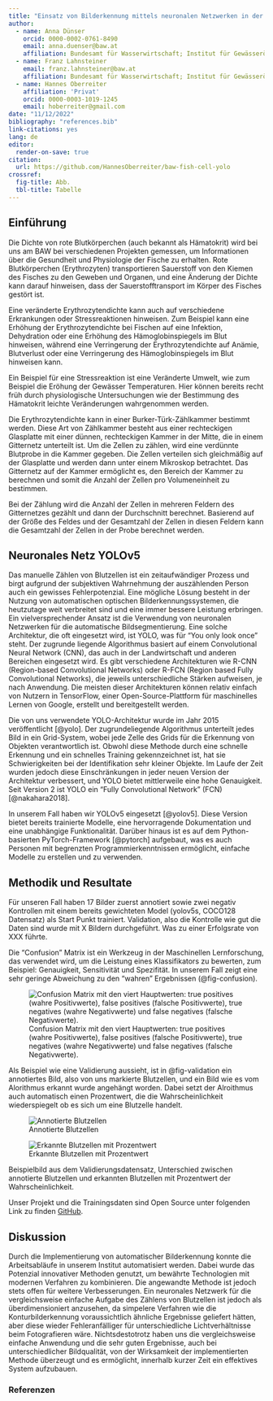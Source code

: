 ```yaml
---
title: "Einsatz von Bilderkennung mittels neuronalen Netzwerken in der Fischzucht der BAW in Kreuzstein"
author:
  - name: Anna Dünser 
    orcid: 0000-0002-0761-8490
    email: anna.duenser@baw.at
    affiliation: Bundesamt für Wasserwirtschaft; Institut für Gewässerökologie und Fischereiwirtschaft
  - name: Franz Lahnsteiner 
    email: franz.lahnsteiner@baw.at
    affiliation: Bundesamt für Wasserwirtschaft; Institut für Gewässerökologie und Fischereiwirtschaft
  - name: Hannes Oberreiter 
    affiliation: 'Privat'
    orcid: 0000-0003-1019-1245
    email: hoberreiter@gmail.com
date: "11/12/2022"
bibliography: "references.bib"
link-citations: yes
lang: de
editor:
  render-on-save: true
citation:
  url: https://github.com/HannesOberreiter/baw-fish-cell-yolo
crossref:
  fig-title: Abb.
  tbl-title: Tabelle
---
```


## Einführung

Die Dichte von rote Blutkörperchen (auch bekannt als Hämatokrit) wird bei uns am BAW bei verschiedenen Projekten gemessen, um Informationen über die Gesundheit und Physiologie der Fische zu erhalten. Rote Blutkörperchen (Erythrozyten) transportieren Sauerstoff von den Kiemen des Fisches zu den Geweben und Organen, und eine Änderung der Dichte kann darauf hinweisen, dass der Sauerstofftransport im Körper des Fisches gestört ist.

Eine veränderte Erythrozytendichte kann auch auf verschiedene Erkrankungen oder Stressreaktionen hinweisen. Zum Beispiel kann eine Erhöhung der Erythrozytendichte bei Fischen auf eine Infektion, Dehydration oder eine Erhöhung des Hämoglobinspiegels im Blut hinweisen, während eine Verringerung der Erythrozytendichte auf Anämie, Blutverlust oder eine Verringerung des Hämoglobinspiegels im Blut hinweisen kann. 

Ein Beispiel für eine Stressreaktion ist eine Veränderte Umwelt, wie zum Beispiel die Eröhung der Gewässer Temperaturen. Hier können bereits recht früh durch physiologische Untersuchungen wie der Bestimmung des Hämatokrit leichte Veränderungen wahrgenommen werden.

Die Erythrozytendichte kann in einer Burker-Türk-Zählkammer bestimmt werden. Diese Art von Zählkammer besteht aus einer rechteckigen Glasplatte mit einer dünnen, rechteckigen Kammer in der Mitte, die in einem Gitternetz unterteilt ist. Um die Zellen zu zählen, wird eine verdünnte Blutprobe in die Kammer gegeben. Die Zellen verteilen sich gleichmäßig auf der Glasplatte und werden dann unter einem Mikroskop betrachtet. Das Gitternetz auf der Kammer ermöglicht es, den Bereich der Kammer zu berechnen und somit die Anzahl der Zellen pro Volumeneinheit zu bestimmen.

Bei der Zählung wird die Anzahl der Zellen in mehreren Feldern des Gitternetzes gezählt und dann der Durchschnitt berechnet. Basierend auf der Größe des Feldes und der Gesamtzahl der Zellen in diesen Feldern kann die Gesamtzahl der Zellen in der Probe berechnet werden.


## Neuronales Netz YOLOv5

Das manuelle Zählen von Blutzellen ist ein zeitaufwändiger Prozess und birgt aufgrund der subjektiven Wahrnehmung der auszählenden Person auch ein gewisses Fehlerpotenzial. Eine mögliche Lösung besteht in der Nutzung von automatischen optischen Bilderkennungssystemen, die heutzutage weit verbreitet sind und eine immer bessere Leistung erbringen. Ein vielversprechender Ansatz ist die Verwendung von neuronalen Netzwerken für die automatische Bildsegmentierung. Eine solche Architektur, die oft eingesetzt wird, ist YOLO, was für "You only look once" steht. Der zugrunde liegende Algorithmus basiert auf einem Convolutional Neural Network (CNN), das auch in der Landwirtschaft und anderen Bereichen eingesetzt wird. Es gibt verschiedene Architekturen wie R-CNN (Region-based Convolutional Networks) oder R-FCN (Region based Fully Convolutional Networks), die jeweils unterschiedliche Stärken aufweisen, je nach Anwendung. Die meisten dieser Architekturen können relativ einfach von Nutzern in TensorFlow, einer Open-Source-Plattform für maschinelles Lernen von Google, erstellt und bereitgestellt werden.

Die von uns verwendete YOLO-Architektur wurde im Jahr 2015 veröffentlicht [@yolo]. Der zugrundeliegende Algorithmus unterteilt jedes Bild in ein Grid-System, wobei jede Zelle des Grids für die Erkennung von Objekten verantwortlich ist. Obwohl diese Methode durch eine schnelle Erkennung und ein schnelles Training gekennzeichnet ist, hat sie Schwierigkeiten bei der Identifikation sehr kleiner Objekte. Im Laufe der Zeit wurden jedoch diese Einschränkungen in jeder neuen Version der Architektur verbessert, und YOLO bietet mittlerweile eine hohe Genauigkeit. Seit Version 2 ist YOLO ein "Fully Convolutional Network" (FCN) [@nakahara2018].

In unserem Fall haben wir YOLOv5 eingesetzt [@yolov5]. Diese Version bietet bereits trainierte Modelle, eine hervorragende Dokumentation und eine unabhängige Funktionalität. Darüber hinaus ist es auf dem Python-basierten PyTorch-Framework [@pytorch] aufgebaut, was es auch Personen mit begrenzten Programmierkenntnissen ermöglicht, einfache Modelle zu erstellen und zu verwenden.

## Methodik und Resultate

Für unseren Fall haben 17 Bilder zuerst annotiert sowie zwei negativ Kontrollen mit einem bereits gewichteten Model (yolov5s, COCO128 Datensatz) als Start Punkt trainiert. Validation, also die Kontrolle wie gut die Daten sind wurde mit X Bildern durchgeführt. Was zu einer Erfolgsrate von XXX führte.

Die "Confusion" Matrix ist ein Werkzeug in der Maschinellen Lernforschung, das verwendet wird, um die Leistung eines Klassifikators zu bewerten, zum Beispiel: Genauigkeit, Sensitivität und Spezifität. In unserem Fall zeigt eine sehr geringe Abweichung zu den "wahren" Ergebnissen (@fig-confusion).

![Confusion Matrix mit den viert Hauptwerten: true positives (wahre Positivwerte), false positives (falsche Positivwerte), true negatives (wahre Negativwerte) und false negatives (falsche Negativwerte).](img/confusion_matrix.png){#fig-confusion}

Als Beispiel wie eine Validierung aussieht, ist in @fig-validation ein annotiertes Bild, also von uns markierte Blutzellen, und ein Bild wie es vom Alorithmus erkannt wurde angehängt worden. Dabei setzt der Alroithmus auch automatisch einen Prozentwert, die die Wahrscheinlichkeit wiederspiegelt ob es sich um eine Blutzelle handelt.

::: {#fig-validation layout-ncol=2}

![Annotierte Blutzellen](img/val_batch0_labels.jpg){#fig-label}

![Erkannte Blutzellen mit Prozentwert](img/val_batch0_pred.jpg){#fig-pred}


Beispielbild aus dem Validierungsdatensatz, Unterschied zwischen annotierte Blutzellen und erkannten Blutzellen mit Prozentwert der Wahrscheinlichkeit.
:::

Unser Projekt und die Trainingsdaten sind Open Source unter folgenden Link zu finden [GitHub](https://github.com/HannesOberreiter/baw-fish-cell-yolo).


## Diskussion

Durch die Implementierung von automatischer Bilderkennung konnte die Arbeitsabläufe in unserem Institut automatisiert werden. Dabei wurde das Potenzial innovativer Methoden genutzt, um bewährte Technologien mit modernen Verfahren zu kombinieren. Die angewandte Methode ist jedoch stets offen für weitere Verbesserungen. Ein neuronales Netzwerk für die vergleichsweise einfache Aufgabe des Zählens von Blutzellen ist jedoch als überdimensioniert anzusehen, da simpelere Verfahren wie die Konturbilderkennung voraussichtlich ähnliche Ergebnisse geliefert hätten, aber diese wieder Fehleranfälliger für unterschiedliche Lichtverhältnisse beim Fotografieren wäre. Nichtsdestotrotz haben uns die vergleichsweise einfache Anwendung und die sehr guten Ergebnisse, auch bei unterschiedlicher Bildqualität, von der Wirksamkeit der implementierten Methode überzeugt und es ermöglicht, innerhalb kurzer Zeit ein effektives System aufzubauen.



### Referenzen

::: {#refs}
:::